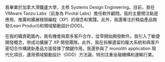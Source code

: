 我畢業於加拿大滑鐵盧大學，主修 Systems Design Engineering。目前，我在 VMware Tanzu Labs（前身為 Pivotal Labs）擔任軟件顧問。我的主要關注點是應用、推廣和擴展極限編程（XP）的理念和實踐。此外，我還專注於精益產品開發(Lean Product)和領域驅動設計(DDD)。

在我的職責範圍內，我有機會與眾多客戶合作，從零開始開發軟件。我引入了敏捷開發概念，併成功擴展了 XP 開發團隊。此外，我在拆解遺留的龐大系統和與客戶密切合作構建新產品方面發揮了關鍵作用。我還參與了 monolith application 現代化項目，運用領域驅動設計（DDD）方法論，特別注重金融機構和運輸行業。
